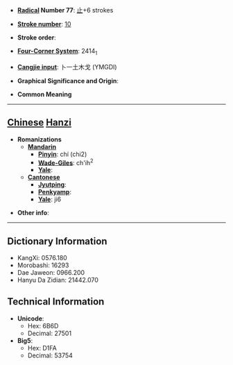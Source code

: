 * '''[[Wiktionary:Chinese radical index| Radical]] Number 77''': [[Wiktionary:Chinese radical index 止|止]]+6 strokes

* '''[[Wiktionary:Chinese total strokes index|Stroke number]]''': [[Wiktionary:Chinese total strokes index 10|10]]

* '''Stroke order''': 

* '''[[Wiktionary:Chinese four corner index|Four-Corner System]]''': 2414<sub>1</sub>

* '''[[Wiktionary:Chinese Cangjie index|Cangjie input]]''': 卜一土木戈 (YMGDI)

* '''Graphical Significance and Origin''': 

* '''Common Meaning'''

----

== [[Chinese]] [[Hanzi]] ==

* '''Romanizations'''
** '''[[Mandarin]]'''
*** '''[[Pinyin]]''': chí (chi2)
*** '''[[Wade-Giles]]''': ch'ih<sup>2</sup>
*** '''[[Yale]]''': 
** '''[[Cantonese]]'''
*** '''[[Jyutping]]''':
*** '''[[Penkyamp]]''': 
*** '''[[Yale]]''': ji6

* '''Other info''': 

----

== Dictionary Information ==

* KangXi: 0576.180
* Morobashi: 16293
* Dae Jaweon: 0966.200
* Hanyu Da Zidian: 21442.070

== Technical Information ==

* '''Unicode''':
** Hex: 6B6D
** Decimal: 27501
* '''Big5''':
** Hex: D1FA
** Decimal: 53754